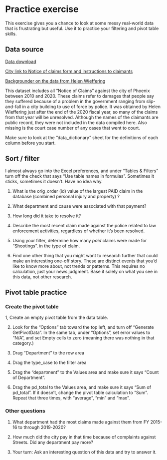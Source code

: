 # Practice exercise { #xl-practice-noc}

This exercise gives you a chance to look at some messy real-world data that is frustrating but useful. Use it to practice your filtering and pivot table skills.

## Data source

[Data download](https://cronkitedata.s3.us-west-1.amazonaws.com/xlfiles/phx_claims_flagged.xlsx)

[City link to Notice of claims form and instructions to claimants](https://www.phoenix.gov/financesite/Documents/City%20of%20Phoenix%20Claim%20Form%20%28REVISED%206-7-21%29.pdf) 

[Backgrounder on the data from Helen Wieffering](https://docs.google.com/document/d/1j-vIiuysefqOrDAN-pIR5NqCq8mKqTBmQKcuhRLXy0o/edit?usp=sharing)

This dataset includes all "Notice of Claims" against the city of Phoenix between 2010 and 2020. These claims refer to damages that people say they suffered because of a problem in the government ranging from slip-and-fall in a city building to use of force by police.  It was obtained by Helen Wieffering just after the end of the 2020 fiscal year, so many of the claims from that year will be unresolved. Although the names of the claimants are public record, they were not included in the data compiled here. Also missing is the court case number of any cases that went to court. 

Make sure to look at the "data_dictionary" sheet for the definitions of each column before you start. 



## Sort / filter

I almost always go into the Excel preferences, and under "Tables & Filters" turn off the check that says "Use table names in formulas".  Sometimes it sticks, sometimes it doesn't. Have no idea why. 

1.  What is the orig_order (id) value of the largest PAID claim in the database (combined personal injury and property) ? 

2. What department and cause were associated with that payment?  

3. How long did it take to resolve it?  

4. Describe the most recent claim made  against the police related to law enforcement activities, regardless of whether it's been resolved.

5. Using your filter, determine how many *paid* claims were made for  "Shootings".  in the type of claim. 

6. Find one other thing that you might want to research further that could make an interesting one-off story.  These are distinct events that you'd like to know more about, not trends or patterns. This requires no calculation, just your news judgment. Base it solely on what you see in this data, not other research. 

## Pivot table practice


### Create the pivot table {-}

1, Create an empty pivot table from the data table.

2. Look for the "Options" tab toward the top left, and turn off "Generate GetPivotData". In the same tab, under "Options", set error values to "N/A", and set Empty cells to zero (meaning there was nothing in that category.) 

3. Drag "Department" to the row area
5. Drag the type_case to the filter area 
6. Drag the "department" to the Values area and make sure it says "Count of Department". 
7. Drag the pd_total to the Values area, and make sure it says "Sum of pd_total". If it doesn't, change the pivot table calculation to "Sum". Repeat that three times, with "average", "min" and "max". 

### Other questions {-}

1. What department had the most claims made against them from FY 2015-16 to through 2019-2020? 

2. How much did the city pay in that time because of complaints against Streets. Did any department pay more? 

3. Your turn: Ask an interesting question of this data and try to answer it. 